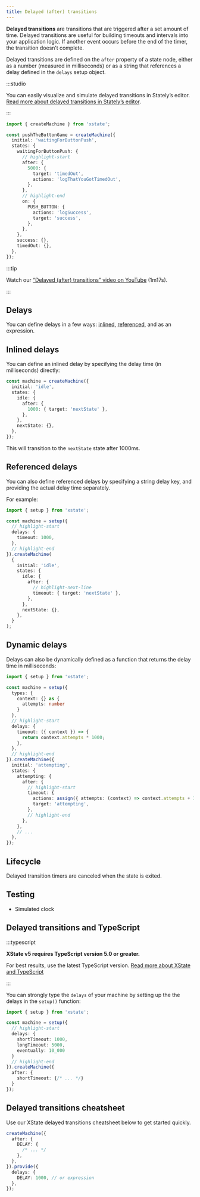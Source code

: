 ```yaml
---
title: Delayed (after) transitions
---
```


**Delayed transitions** are transitions that are triggered after a set amount of time. Delayed transitions are useful for building timeouts and intervals into your application logic. If another event occurs before the end of the timer, the transition doesn’t complete.

Delayed transitions are defined on the `after` property of a state node, either as a number (measured in milliseconds) or as a string that references a delay defined in the `delays` setup object.

:::studio

You can easily visualize and simulate delayed transitions in Stately’s editor. [Read more about delayed transitions in Stately’s editor](/docs/editor-states-and-transitions/#delayed-after-transitions).

:::

```ts
import { createMachine } from 'xstate';

const pushTheButtonGame = createMachine({
  initial: 'waitingForButtonPush',
  states: {
    waitingForButtonPush: {
      // highlight-start
      after: {
        5000: {
          target: 'timedOut',
          actions: 'logThatYouGotTimedOut',
        },
      },
      // highlight-end
      on: {
        PUSH_BUTTON: {
          actions: 'logSuccess',
          target: 'success',
        },
      },
    },
    success: {},
    timedOut: {},
  },
});
```

<EmbedMachine embedURL="https://stately.ai/registry/editor/embed/c447d996-cef1-421d-a422-8be695668764?mode=design&machineId=78c59862-fc40-4b1e-8f9c-42f1b2ddc410" title="Push the button game"/>

:::tip

Watch our [“Delayed (after) transitions” video on YouTube](https://www.youtube.com/watch?v=5RE_eazRhrw&list=PLvWgkXBB3dd4I_l-djWVU2UGPyBgKfnTQ&index=12) (1m17s).

:::

## Delays

You can define delays in a few ways: [inlined](#inlined-delays), [referenced](#referenced-delays), and as an expression.

## Inlined delays

You can define an inlined delay by specifying the delay time (in milliseconds) directly:

```ts
const machine = createMachine({
  initial: 'idle',
  states: {
    idle: {
      after: {
        1000: { target: 'nextState' },
      },
    },
    nextState: {},
  },
});
```

This will transition to the `nextState` state after 1000ms.

## Referenced delays

You can also define referenced delays by specifying a string delay key, and providing the actual delay time separately.

For example:

```ts
import { setup } from 'xstate';

const machine = setup({
  // highlight-start
  delays: {
    timeout: 1000,
  },
  // highlight-end
}).createMachine(
  {
    initial: 'idle',
    states: {
      idle: {
        after: {
          // highlight-next-line
          timeout: { target: 'nextState' },
        },
      },
      nextState: {},
    },
  }
);
```

## Dynamic delays

Delays can also be dynamically defined as a function that returns the delay time in milliseconds:

```ts
import { setup } from 'xstate';

const machine = setup({
  types: {
    context: {} as {
      attempts: number
    }
  },
  // highlight-start
  delays: {
    timeout: ({ context }) => {
      return context.attempts * 1000;
    },
  },
  // highlight-end
}).createMachine({
  initial: 'attempting',
  states: {
    attempting: {
      after: {
        // highlight-start
        timeout: {
          actions: assign({ attempts: (context) => context.attempts + 1 }),
          target: 'attempting',
        },
        // highlight-end
      },
    },
    // ...
  },
});
```

## Lifecycle

Delayed transition timers are canceled when the state is exited.

## Testing

- Simulated clock

## Delayed transitions and TypeScript

:::typescript

**XState v5 requires TypeScript version 5.0 or greater.** 

For best results, use the latest TypeScript version. [Read more about XState and TypeScript](typescript.mdx)

:::

You can strongly type the `delays` of your machine by setting up the the delays in the `setup()` function:

```ts
import { setup } from 'xstate';

const machine = setup({
  // highlight-start
  delays: {
    shortTimeout: 1000,
    longTimeout: 5000,
    eventually: 10_000
  }
  // highlight-end
}).createMachine({
  after: {
    shortTimeout: {/* ... */}
  }
});
```

## Delayed transitions cheatsheet

Use our XState delayed transitions cheatsheet below to get started quickly.

```ts
createMachine({
  after: {
    DELAY: {
      /* ... */
    },
  },
}).provide({
  delays: {
    DELAY: 1000, // or expression
  },
});
```
